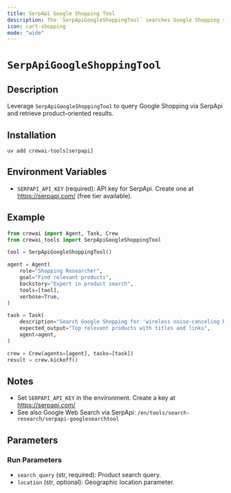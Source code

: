 ```yaml
---
title: SerpApi Google Shopping Tool
description: The `SerpApiGoogleShoppingTool` searches Google Shopping results using SerpApi.
icon: cart-shopping
mode: "wide"
---
```


# `SerpApiGoogleShoppingTool`

## Description

Leverage `SerpApiGoogleShoppingTool` to query Google Shopping via SerpApi and retrieve product-oriented results.

## Installation

```shell
uv add crewai-tools[serpapi]
```

## Environment Variables

- `SERPAPI_API_KEY` (required): API key for SerpApi. Create one at https://serpapi.com/ (free tier available).

## Example

```python Code
from crewai import Agent, Task, Crew
from crewai_tools import SerpApiGoogleShoppingTool

tool = SerpApiGoogleShoppingTool()

agent = Agent(
    role="Shopping Researcher",
    goal="Find relevant products",
    backstory="Expert in product search",
    tools=[tool],
    verbose=True,
)

task = Task(
    description="Search Google Shopping for 'wireless noise-canceling headphones'",
    expected_output="Top relevant products with titles and links",
    agent=agent,
)

crew = Crew(agents=[agent], tasks=[task])
result = crew.kickoff()
```

## Notes

- Set `SERPAPI_API_KEY` in the environment. Create a key at https://serpapi.com/
- See also Google Web Search via SerpApi: `/en/tools/search-research/serpapi-googlesearchtool`

## Parameters

### Run Parameters

- `search_query` (str, required): Product search query.
- `location` (str, optional): Geographic location parameter.


